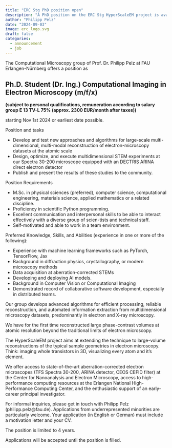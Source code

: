```yaml
---
title: "ERC Stg PhD position open"
description: "A PhD position on the ERC Stg HyperScaleEM project is available starting Nov 1st"
author: "Philipp Pelz"
date: "2024-09-03"
image: erc_logo.svg
draft: false
categories:
  - announcement
  - job
---
```


The Computational Microscopy group of Prof. Dr. Philipp Pelz at FAU Erlangen-Nürnberg offers a position as 

## Ph.D. Student (Dr. Ing.) Computational Imaging in Electron Microscopy (m/f/x) 
**(subject to personal qualifications, remuneration according to salary group E 13 TV-L 75% (approx. 2300 EUR/month after taxes))**

starting Nov 1st 2024 or earliest date possible. 

Position and tasks

-	Develop and test new approaches and algorithms for large-scale multi-dimensional, multi-modal reconstruction of electron-microscopy datasets at the atomic scale
-	Design, optimize, and execute multidimensional STEM experiments at our Spectra 30-200 microscope equipped with an DECTRIS ARINA direct electron detector
-	Publish and present the results of these studies to the community.

Position Requirements

-	M.Sc. in physical sciences (preferred), computer science, computational engineering, materials science, applied mathematics or a related discipline.
-	Proficiency in scientific Python programming.
-	Excellent communication and interpersonal skills to be able to interact effectively with a diverse group of scien-tists and technical staff.
-	Self-motivated and able to work in a team environment.

Preferred Knowledge, Skills, and Abilities (experience in one or more of the following):

-	Experience with machine learning frameworks such as PyTorch, TensorFlow, Jax
-	Background in diffraction physics, crystallography, or modern microscopy methods 
-	Data acquisition at aberration-corrected STEMs
-	Developing and deploying AI models.
-	Background in Computer Vision or Computational Imaging
-	Demonstrated record of collaborative software development, especially in distributed teams.

Our group develops advanced algorithms for efficient processing, reliable reconstruction, and automated information extraction from multidimensional microscopy datasets, predominantly in electron and X-ray microscopy. 

We have for the first time reconstructed large phase-contrast volumes at atomic resolution beyond the traditional limits of electron microscopy. 

The HyperScaleEM project aims at extending the technique to large-volume reconstructions of the typical sample geometries in electron microscopy. Think: imaging whole transistors in 3D, visualizing every atom and it's element. 

We offer access to state-of-the-art aberration-corrected electron microscopes (TFS Spectra 30-200, ARINA detector, CEOS CEFID filter) at the Center for Nanoanalysis and Electron Microscopy, access to high-performance computing resources at the Erlangen National High-Performance Computing Center, and the enthusiastic support of an early-career principal investigator.

For informal inquiries, please get in touch with Philipp Pelz (philipp.pelz@fau.de). Applications from underrepresented minorities are particularly welcome. Your application (in English or German) must include a motivation letter and your CV.

The position is limited to 4 years.

Applications will be accepted until the position is filled. 
